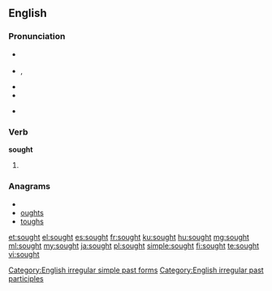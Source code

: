 ==English==

===Pronunciation===
* {{a|UK}} {{IPA|/sɔːt/}}
* {{a|US}} {{IPA|/sɒ:t/}}, {{a|cot-caught}} {{IPA|/sɑt/}}
* {{audio|en-us-sought.ogg|Audio (US)}}
* {{rhymes|ɔːt}}
* {{homophones|sort}} {{qualifier|in [[non-rhotic]] accents}}

===Verb===
'''sought'''

# {{past of|seek}}

===Anagrams===
* {{alphagram|ghostu}}
* [[oughts#English|oughts]]
* [[toughs#English|toughs]]

[[Category:English irregular simple past forms]]
[[Category:English irregular past participles]]

[[et:sought]]
[[el:sought]]
[[es:sought]]
[[fr:sought]]
[[ku:sought]]
[[hu:sought]]
[[mg:sought]]
[[ml:sought]]
[[my:sought]]
[[ja:sought]]
[[pl:sought]]
[[simple:sought]]
[[fi:sought]]
[[te:sought]]
[[vi:sought]]